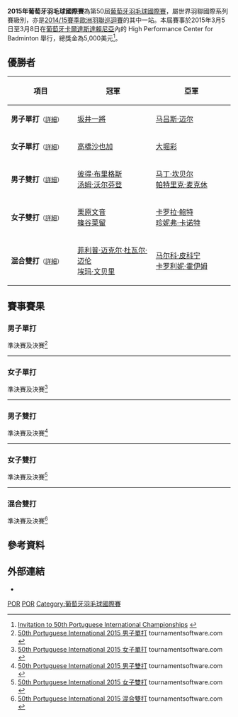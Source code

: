 {{noteTA|G1=Badminton}}
{{infobox badminton event
|name           = 2015年葡萄牙羽毛球國際賽
|image          = 
|size           = 
|caption        =
|dates          = 2015年3月5日－3月8日
|number_edition = 第50屆
|level          = 4B
|prize_money    = 5,000美元
|location       = {{POR}}[[卡爾達斯達賴尼亞|卡爾達斯達賴尼亞]]
|venue          = High Performance Center for Badminton
|previous       = 2014年葡萄牙羽毛球國際賽 
|next           = 2016年葡萄牙羽毛球國際賽
}}
'''2015年葡萄牙羽毛球國際賽'''為第50屆[[葡萄牙羽毛球國際賽|葡萄牙羽毛球國際賽]]，屬世界羽聯國際系列賽級別，亦是[[2014/15賽季歐洲羽聯巡迴賽|2014/15賽季歐洲羽聯巡迴賽]]的其中一站。本屆賽事於2015年3月5日至3月8日在[[葡萄牙|葡萄牙]][[卡爾達斯達賴尼亞|卡爾達斯達賴尼亞]]內的 High Performance Center for Badminton 舉行，總獎金為5,000美元<ref>[http://www.bwfbadminton.org/file.aspx?id=608543&dl=1 Invitation to 50th Portuguese International Championships] {{Wayback|url=http://www.bwfbadminton.org/file.aspx?id=608543&dl=1 |date=20150320025122 }}{{en}}</ref>。

== 優勝者 ==
{| class=wikitable style="font-size:small"
!width="200"|項目
!width="250"|冠軍
!width="250"|亞軍
|-
|'''男子單打'''<small>（[[#男子單打|詳細]]）</small>
|{{flagicon|JPN}} [[坂井一將|坂井一將]]
|{{flagicon|NOR}} [[马吕斯·迈尔|马吕斯·迈尔]]
|-
|'''女子單打'''<small>（[[#女子單打|詳細]]）</small>
|{{flagicon|JPN}} [[高橋沙也加|高橋沙也加]]
|{{flagicon|JPN}} [[大堀彩|大堀彩]]
|-
|'''男子雙打'''<small>（[[#男子雙打|詳細]]）</small>
|{{flagicon|ENG}} [[彼得·布里格斯|彼得·布里格斯]]<br/>{{flagicon|ENG}} [[汤姆·沃尔芬登|汤姆·沃尔芬登]]
|{{flagicon|SCO}} [[马丁·坎贝尔_(羽毛球运动员)|马丁·坎贝尔]]<br/>{{flagicon|SCO}} [[帕特里克·麦克休|帕特里克·麦克休]]
|-
|'''女子雙打'''<small>（[[#女子雙打|詳細]]）</small>
|{{flagicon|JPN}} [[栗原文音|栗原文音]]<br/>{{flagicon|JPN}} [[篠谷菜留|篠谷菜留]]
|{{flagicon|GER}} [[卡罗拉·鲍特|卡罗拉·鲍特]]<br/>{{flagicon|GER}} [[珍妮弗·卡诺特|珍妮弗·卡诺特]]
|-
|'''混合雙打'''<small>（[[#混合雙打|詳細]]）</small>
|{{flagicon|SWE}} [[菲利普·迈克尔·杜瓦尔·迈伦|菲利普·迈克尔·杜瓦尔·迈伦]]<br/>{{flagicon|SWE}} [[埃玛·文贝里|埃玛·文贝里]]
|{{flagicon|FIN}} [[马尔科·皮科宁|马尔科·皮科宁]]<br/>{{flagicon|EST}} [[卡罗利妮·霍伊姆|卡罗利妮·霍伊姆]]
|}

== 賽事賽果 ==
=== 男子單打 ===
;準決賽及決賽<ref name="MS">[http://bwf.tournamentsoftware.com/sport/draw.aspx?id=8DD26F15-B301-43C1-BCED-4EE43B70D6C2&draw=2 50th Portuguese International 2015 男子單打] tournamentsoftware.com {{en}}</ref>
{{4TeamBracket-Tennis3-v2
| team-width=200
| RD1-seed1=1
| RD1-team1='''{{flagicon|JPN}} [[坂井一將|坂井一將]]
| RD1-score1-1=19
| RD1-score1-2='''21
| RD1-score1-3='''21
| RD1-seed2=8
| RD1-team2={{flagicon|NED}} [[马克·卡尔尤|马克·卡尔尤]]
| RD1-score2-1='''21
| RD1-score2-2=15
| RD1-score2-3=17

| RD1-seed3=
| RD1-team3='''{{flagicon|NOR}} [[马吕斯·迈尔|马吕斯·迈尔]]
| RD1-score3-1=19
| RD1-score3-2='''21
| RD1-score3-3='''21
| RD1-seed4=5
| RD1-team4={{flagicon|SCO}} [[基兰·梅里利斯|基兰·梅里利斯]]
| RD1-score4-1='''21
| RD1-score4-2=16
| RD1-score4-3=16

| RD2-seed1=1
| RD2-team1='''{{flagicon|JPN}} [[坂井一將|坂井一將]]
| RD2-score1-1='''21
| RD2-score1-2='''21
| RD2-score1-3=
| RD2-seed2=
| RD2-team2={{flagicon|NOR}} [[马吕斯·迈尔|马吕斯·迈尔]]
| RD2-score2-1=13
| RD2-score2-2=13
| RD2-score2-3=
}}
----

=== 女子單打 ===
;準決賽及決賽<ref name="WS">[http://bwf.tournamentsoftware.com/sport/draw.aspx?id=8DD26F15-B301-43C1-BCED-4EE43B70D6C2&draw=4 50th Portuguese International 2015 女子單打] tournamentsoftware.com {{en}}</ref>
{{4TeamBracket-Tennis3-v2
| team-width=200
| RD1-seed1=1
| RD1-team1='''{{flagicon|JPN}} [[高橋沙也加|高橋沙也加]]
| RD1-score1-1='''21
| RD1-score1-2='''21
| RD1-score1-3=
| RD1-seed2=4
| RD1-team2={{flagicon|DEN}} [[梅蒂·波尔森|梅蒂·波尔森]]
| RD1-score2-1=13
| RD1-score2-2=11
| RD1-score2-3=

| RD1-seed3=3
| RD1-team3='''{{flagicon|JPN}} [[大堀彩|大堀彩]]
| RD1-score3-1='''21
| RD1-score3-2='''21
| RD1-score3-3=
| RD1-seed4=
| RD1-team4={{flagicon|EST}} [[卡罗利妮·霍伊姆|卡罗利妮·霍伊姆]]
| RD1-score4-1=16
| RD1-score4-2=9
| RD1-score4-3=

| RD2-seed1=1
| RD2-team1='''{{flagicon|JPN}} [[高橋沙也加|高橋沙也加]]
| RD2-score1-1='''21
| RD2-score1-2='''21
| RD2-score1-3=
| RD2-seed2=3
| RD2-team2={{flagicon|JPN}} [[大堀彩|大堀彩]]
| RD2-score2-1=13
| RD2-score2-2=14
| RD2-score2-3=
}}
----

=== 男子雙打 ===
;準決賽及決賽<ref name="MD">[http://bwf.tournamentsoftware.com/sport/draw.aspx?id=8DD26F15-B301-43C1-BCED-4EE43B70D6C2&draw=6 50th Portuguese International 2015 男子雙打] tournamentsoftware.com {{en}}</ref>
{{4TeamBracket-Tennis3-v2
| team-width=200
| RD1-seed1=1
| RD1-team1='''{{flagicon|SCO}} [[马丁·坎贝尔_(羽毛球运动员)|马丁·坎贝尔]]<br/> {{flagicon|SCO}} [[帕特里克·麦克休|帕特里克·麦克休]]
| RD1-score1-1='''21
| RD1-score1-2='''21
| RD1-score1-3=
| RD1-seed2=3
| RD1-team2={{flagicon|DEN}} [[卡斯珀·安东森|卡斯珀·安东森]]<br/> {{flagicon|DEN}} [[奥利弗·巴比克|奥利弗·巴比克]]
| RD1-score2-1=15
| RD1-score2-2=14
| RD1-score2-3=

| RD1-seed3=
| RD1-team3={{flagicon|SCO}} [[亚历山大·邓恩|亚历山大·邓恩]]<br/> {{flagicon|SCO}} [[亚当·霍尔|亚当·霍尔]]
| RD1-score3-1=15
| RD1-score3-2=16
| RD1-score3-3=
| RD1-seed4=
| RD1-team4='''{{flagicon|ENG}} [[彼得·布里格斯|彼得·布里格斯]]<br/> {{flagicon|ENG}} [[汤姆·沃尔芬登|汤姆·沃尔芬登]]
| RD1-score4-1='''21
| RD1-score4-2='''21
| RD1-score4-3=

| RD2-seed1=1
| RD2-team1={{flagicon|SCO}} [[马丁·坎贝尔_(羽毛球运动员)|马丁·坎贝尔]]<br/> {{flagicon|SCO}} [[帕特里克·麦克休|帕特里克·麦克休]]
| RD2-score1-1=17
| RD2-score1-2=20
| RD2-score1-3=
| RD2-seed2=
| RD2-team2='''{{flagicon|ENG}} [[彼得·布里格斯|彼得·布里格斯]]<br/> {{flagicon|ENG}} [[汤姆·沃尔芬登|汤姆·沃尔芬登]]
| RD2-score2-1='''21
| RD2-score2-2='''22
| RD2-score2-3=
}}
----

=== 女子雙打 ===
;準決賽及決賽<ref name="WD">[http://bwf.tournamentsoftware.com/sport/draw.aspx?id=8DD26F15-B301-43C1-BCED-4EE43B70D6C2&draw=8 50th Portuguese International 2015 女子雙打] tournamentsoftware.com {{en}}</ref>
{{4TeamBracket-Tennis3-v2
| team-width=200
| RD1-seed1=1
| RD1-team1='''{{flagicon|JPN}} [[栗原文音|栗原文音]]<br/> {{flagicon|JPN}} [[篠谷菜留|篠谷菜留]]
| RD1-score1-1='''21
| RD1-score1-2='''21
| RD1-score1-3=
| RD1-seed2=
| RD1-team2={{flagicon|EST}} [[克里斯汀·库巴|克里斯汀·库巴]]<br/> {{flagicon|EST}} [[赫莉娜·吕特尔|赫莉娜·吕特尔]]
| RD1-score2-1=13
| RD1-score2-2=6
| RD1-score2-3=

| RD1-seed3=
| RD1-team3={{flagicon|GER}} [[基拉·卡滕贝克|基拉·卡滕贝克]]<br/> {{flagicon|GER}} [[弗朗兹斯卡·福尔克曼|弗朗兹斯卡·福尔克曼]]
| RD1-score3-1=15
| RD1-score3-2=6
| RD1-score3-3=
| RD1-seed4=
| RD1-team4='''{{flagicon|GER}} [[卡罗拉·鲍特|卡罗拉·鲍特]]<br/> {{flagicon|GER}} [[珍妮弗·卡诺特|珍妮弗·卡诺特]]
| RD1-score4-1='''21
| RD1-score4-2='''21
| RD1-score4-3=

| RD2-seed1=1
| RD2-team1='''{{flagicon|JPN}} [[栗原文音|栗原文音]]<br/> {{flagicon|JPN}} [[篠谷菜留|篠谷菜留]]
| RD2-score1-1='''21
| RD2-score1-2='''21
| RD2-score1-3=
| RD2-seed2=
| RD2-team2={{flagicon|GER}} [[卡罗拉·鲍特|卡罗拉·鲍特]]<br/> {{flagicon|GER}} [[珍妮弗·卡诺特|珍妮弗·卡诺特]]
| RD2-score2-1=13
| RD2-score2-2=16
| RD2-score2-3=
}}
----

=== 混合雙打 ===
;準決賽及決賽<ref name="XD">[http://bwf.tournamentsoftware.com/sport/draw.aspx?id=8DD26F15-B301-43C1-BCED-4EE43B70D6C2&draw=10 50th Portuguese International 2015 混合雙打] tournamentsoftware.com {{en}}</ref>
{{4TeamBracket-Tennis3-v2
| team-width=200
| RD1-seed1=
| RD1-team1={{flagicon|DEN}} [[雷内·马蒂松|雷内·马蒂松]]<br/> {{flagicon|DEN}} [[蒂尔德·艾弗森|蒂尔德·艾弗森]]
| RD1-score1-1='''21
| RD1-score1-2=15
| RD1-score1-3=15
| RD1-seed2=Q
| RD1-team2='''{{flagicon|FIN}} [[马尔科·皮科宁|马尔科·皮科宁]]<br/> {{flagicon|EST}} [[卡罗利妮·霍伊姆|卡罗利妮·霍伊姆]]
| RD1-score2-1=18
| RD1-score2-2='''21
| RD1-score2-3='''21

| RD1-seed3=
| RD1-team3='''{{nowrap|{{flagicon|SWE}} [[菲利普·迈克尔·杜瓦尔·迈伦|菲利普·迈克尔·杜瓦尔·迈伦]]<br/> {{flagicon|SWE}} [[埃玛·文贝里|埃玛·文贝里]]}}
| RD1-score3-1='''23
| RD1-score3-2=14
| RD1-score3-3='''26
| RD1-seed4=2
| RD1-team4={{flagicon|DEN}} [[卡斯珀·安东森|卡斯珀·安东森]]<br/> {{flagicon|DEN}} [[阿曼达·马德森|阿曼达·马德森]]
| RD1-score4-1=21
| RD1-score4-2='''21
| RD1-score4-3=24

| RD2-seed1=Q
| RD2-team1={{flagicon|FIN}} [[马尔科·皮科宁|马尔科·皮科宁]]<br/> {{flagicon|EST}} [[卡罗利妮·霍伊姆|卡罗利妮·霍伊姆]]
| RD2-score1-1=15
| RD2-score1-2=18
| RD2-score1-3=
| RD2-seed2=
| RD2-team2='''{{nowrap|{{flagicon|SWE}} [[菲利普·迈克尔·杜瓦尔·迈伦|菲利普·迈克尔·杜瓦尔·迈伦]]<br/> {{flagicon|SWE}} [[埃玛·文贝里|埃玛·文贝里]]}}
| RD2-score2-1='''21
| RD2-score2-2='''21
| RD2-score2-3=
}}

== 參考資料 ==
{{Reflist}}

==外部連結==
*{{official|http://www.fpbadminton.pt}}{{pt}}

[[Category:2015年世界羽聯國際系列賽|POR]]
[[Category:2014/15賽季歐洲羽聯巡迴賽|POR]]
[[Category:葡萄牙羽毛球國際賽|Category:葡萄牙羽毛球國際賽]]